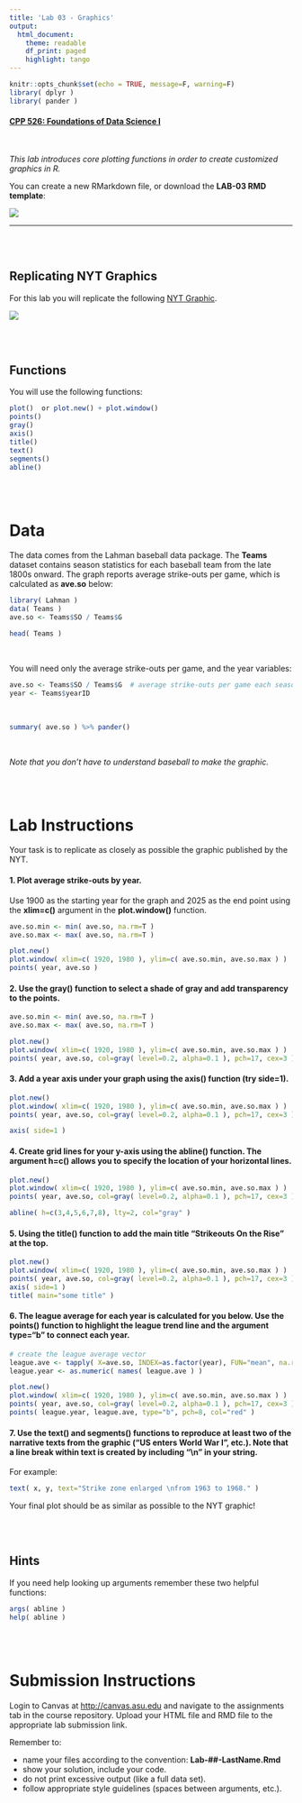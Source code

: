 ```yaml
---
title: 'Lab 03 - Graphics'
output:
  html_document:
    theme: readable
    df_print: paged
    highlight: tango
---
```


```r
knitr::opts_chunk$set(echo = TRUE, message=F, warning=F)
library( dplyr )
library( pander )
```

#### [CPP 526: Foundations of Data Science I](https://ds4ps.org/cpp-526-fall-2019/)

<br>

*This lab introduces core plotting functions in order to create customized graphics in R.*



You can create a new RMarkdown file, or download the **LAB-03 RMD template**: 


[![](images/download.png)](https://www.dropbox.com/s/uz4m8bptbtip8x3/lab-03-template.rmd?dl=1)


--- 

<br><br>

## Replicating NYT Graphics

For this lab you will replicate the following [NYT Graphic](https://archive.nytimes.com/www.nytimes.com/interactive/2013/03/29/sports/baseball/Strikeouts-Are-Still-Soaring.html?_r=0&ref=baseball). 

![](images/strikeouts.png)


<br>
<br>

## Functions 

You will use the following functions:

```r
plot()  or plot.new() + plot.window()
points()
gray()
axis()
title()
text()
segments()
abline()
```




<br><br>

# Data

The data comes from the Lahman baseball data package. The **Teams** dataset contains season statistics for each baseball team from the late 1800s onward. The graph reports average strike-outs per game, which is calculated as **ave.so** below:


```r
library( Lahman )
data( Teams )
ave.so <- Teams$SO / Teams$G
```


```r
head( Teams )
```


<br>

You will need only the average strike-outs per game, and the year variables:

```r
ave.so <- Teams$SO / Teams$G  # average strike-outs per game each season 
year <- Teams$yearID
```


<br>

```r
summary( ave.so ) %>% pander()
```

<br>

*Note that you don't have to understand baseball to make the graphic.*


<br><br>








# Lab Instructions

Your task is to replicate as closely as possible the graphic published by the NYT.

#### 1.	Plot average strike-outs by year. 

Use 1900 as the starting year for the graph and 2025 as the end point using the **xlim=c()** argument in the **plot.window()** function. 

```r
ave.so.min <- min( ave.so, na.rm=T )
ave.so.max <- max( ave.so, na.rm=T )

plot.new()
plot.window( xlim=c( 1920, 1980 ), ylim=c( ave.so.min, ave.so.max ) )
points( year, ave.so )
```


#### 2. Use the gray() function to select a shade of gray and add transparency to the points.

```r
ave.so.min <- min( ave.so, na.rm=T )
ave.so.max <- max( ave.so, na.rm=T )

plot.new()
plot.window( xlim=c( 1920, 1980 ), ylim=c( ave.so.min, ave.so.max ) )
points( year, ave.so, col=gray( level=0.2, alpha=0.1 ), pch=17, cex=3 )
```


#### 3. Add a year axis under your graph using the **axis()** function (try **side=1**). 

```r
plot.new()
plot.window( xlim=c( 1920, 1980 ), ylim=c( ave.so.min, ave.so.max ) )
points( year, ave.so, col=gray( level=0.2, alpha=0.1 ), pch=17, cex=3 )

axis( side=1 )
```

#### 4. Create grid lines for your y-axis using the **abline()** function. The argument **h=c()** allows you to specify the location of your horizontal lines.

```r
plot.new()
plot.window( xlim=c( 1920, 1980 ), ylim=c( ave.so.min, ave.so.max ) )
points( year, ave.so, col=gray( level=0.2, alpha=0.1 ), pch=17, cex=3 )

abline( h=c(3,4,5,6,7,8), lty=2, col="gray" )
```




#### 5. Using the **title()** function to add the main title "Strikeouts On the Rise" at the top.

```r
plot.new()
plot.window( xlim=c( 1920, 1980 ), ylim=c( ave.so.min, ave.so.max ) )
points( year, ave.so, col=gray( level=0.2, alpha=0.1 ), pch=17, cex=3 )
axis( side=1 )
title( main="some title" )
```


#### 6. The league average for each year is calculated for you below. Use the **points()** function to highlight the league trend line and the argument **type=“b”** to connect each year.  

```r
# create the league average vector
league.ave <- tapply( X=ave.so, INDEX=as.factor(year), FUN="mean", na.rm=T )
league.year <- as.numeric( names( league.ave ) )

plot.new()
plot.window( xlim=c( 1920, 1980 ), ylim=c( ave.so.min, ave.so.max ) )
points( year, ave.so, col=gray( level=0.2, alpha=0.1 ), pch=17, cex=3 )
points( league.year, league.ave, type="b", pch=8, col="red" )
```




#### 7.	Use the **text()** and **segments()** functions to reproduce at least two of the narrative texts from the graphic (“US enters World War I”, etc.). Note that a line break within text is created by including “\\n” in your string. 

For example:

```r
text( x, y, text="Strike zone enlarged \nfrom 1963 to 1968." )
```


Your final plot should be as similar as possible to the NYT graphic!

<br><br>

## Hints

If you need help looking up arguments remember these two helpful functions:

```r
args( abline )
help( abline )
```


<br>
<br>




# Submission Instructions

Login to Canvas at <http://canvas.asu.edu> and navigate to the assignments tab in the course repository. Upload your HTML file and RMD file to the appropriate lab submission link.

Remember to:

* name your files according to the convention: **Lab-##-LastName.Rmd**
* show your solution, include your code.
* do not print excessive output (like a full data set).
* follow appropriate style guidelines (spaces between arguments, etc.).

<br>
<br>

